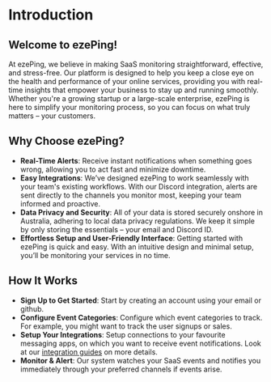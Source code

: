 # Introduction

## Welcome to ezePing!

At ezePing, we believe in making SaaS monitoring straightforward, effective, and stress-free. Our platform is designed to help you keep a close eye on the health and performance of your online services, providing you with real-time insights that empower your business to stay up and running smoothly. Whether you're a growing startup or a large-scale enterprise, ezePing is here to simplify your monitoring process, so you can focus on what truly matters – your customers.

## Why Choose ezePing?

- **Real-Time Alerts**: Receive instant notifications when something goes wrong, allowing you to act fast and minimize downtime.
- **Easy Integrations**: We’ve designed ezePing to work seamlessly with your team's existing workflows. With our Discord integration, alerts are sent directly to the channels you monitor most, keeping your team informed and proactive.
- **Data Privacy and Security**: All of your data is stored securely onshore in Australia, adhering to local data privacy regulations. We keep it simple by only storing the essentials – your email and Discord ID.
- **Effortless Setup and User-Friendly Interface**: Getting started with ezePing is quick and easy. With an intuitive design and minimal setup, you’ll be monitoring your services in no time.

## How It Works

- **Sign Up to Get Started**: Start by creating an account using your email or github. 
- **Configure Event Categories**: Configure which event categories to track. For example, you might want to track the user signups or sales. 
- **Setup Your Integrations**: Setup connections to your favourite messaging apps, on which you want to receive event notifications. Look at our [integration guides]() on more details. 
- **Monitor & Alert**: Our system watches your SaaS events and notifies you immediately through your preferred channels if events arise.
